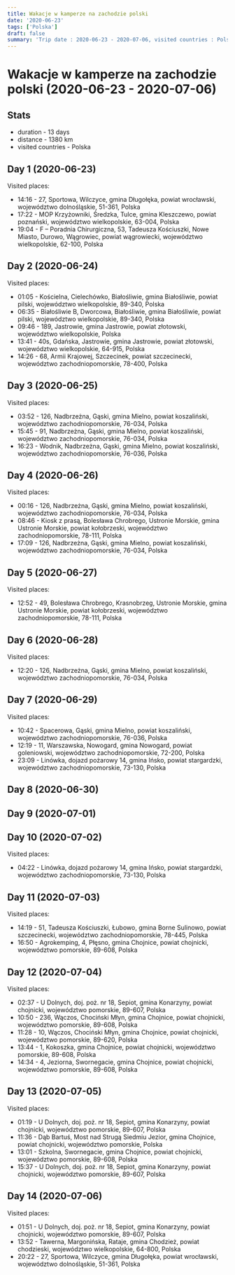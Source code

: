 ```yaml
---
title: Wakacje w kamperze na zachodzie polski
date: '2020-06-23'
tags: ['Polska']
draft: false
summary: 'Trip date : 2020-06-23 - 2020-07-06, visited countries : Polska, distance : 1380'
---
```


# Wakacje w kamperze na zachodzie polski (2020-06-23 - 2020-07-06)
## Stats
- duration - 13 days
- distance - 1380 km
- visited countries - Polska

## Day 1 (2020-06-23)
Visited places:
- 14:16 - 27, Sportowa, Wilczyce, gmina Długołęka, powiat wrocławski, województwo dolnośląskie, 51-361, Polska
- 17:22 - MOP Krzyżowniki, Średzka, Tulce, gmina Kleszczewo, powiat poznański, województwo wielkopolskie, 63-004, Polska
- 19:04 - F – Poradnia Chirurgiczna, 53, Tadeusza Kościuszki, Nowe Miasto, Durowo, Wągrowiec, powiat wągrowiecki, województwo wielkopolskie, 62-100, Polska

## Day 2 (2020-06-24)
Visited places:
- 01:05 - Kościelna, Cielechówko, Białośliwie, gmina Białośliwie, powiat pilski, województwo wielkopolskie, 89-340, Polska
- 06:35 - Białośliwie B, Dworcowa, Białośliwie, gmina Białośliwie, powiat pilski, województwo wielkopolskie, 89-340, Polska
- 09:46 - 189, Jastrowie, gmina Jastrowie, powiat złotowski, województwo wielkopolskie, Polska
- 13:41 - 40s, Gdańska, Jastrowie, gmina Jastrowie, powiat złotowski, województwo wielkopolskie, 64-915, Polska
- 14:26 - 68, Armii Krajowej, Szczecinek, powiat szczecinecki, województwo zachodniopomorskie, 78-400, Polska

## Day 3 (2020-06-25)
Visited places:
- 03:52 - 126, Nadbrzeżna, Gąski, gmina Mielno, powiat koszaliński, województwo zachodniopomorskie, 76-034, Polska
- 15:45 - 91, Nadbrzeżna, Gąski, gmina Mielno, powiat koszaliński, województwo zachodniopomorskie, 76-034, Polska
- 16:23 - Wodnik, Nadbrzeżna, Gąski, gmina Mielno, powiat koszaliński, województwo zachodniopomorskie, 76-036, Polska

## Day 4 (2020-06-26)
Visited places:
- 00:16 - 126, Nadbrzeżna, Gąski, gmina Mielno, powiat koszaliński, województwo zachodniopomorskie, 76-034, Polska
- 08:46 - Kiosk z prasą, Bolesława Chrobrego, Ustronie Morskie, gmina Ustronie Morskie, powiat kołobrzeski, województwo zachodniopomorskie, 78-111, Polska
- 17:09 - 126, Nadbrzeżna, Gąski, gmina Mielno, powiat koszaliński, województwo zachodniopomorskie, 76-034, Polska

## Day 5 (2020-06-27)
Visited places:
- 12:52 - 49, Bolesława Chrobrego, Krasnobrzeg, Ustronie Morskie, gmina Ustronie Morskie, powiat kołobrzeski, województwo zachodniopomorskie, 78-111, Polska

## Day 6 (2020-06-28)
Visited places:
- 12:20 - 126, Nadbrzeżna, Gąski, gmina Mielno, powiat koszaliński, województwo zachodniopomorskie, 76-034, Polska

## Day 7 (2020-06-29)
Visited places:
- 10:42 - Spacerowa, Gąski, gmina Mielno, powiat koszaliński, województwo zachodniopomorskie, 76-036, Polska
- 12:19 - 11, Warszawska, Nowogard, gmina Nowogard, powiat goleniowski, województwo zachodniopomorskie, 72-200, Polska
- 23:09 - Linówka, dojazd pożarowy 14, gmina Ińsko, powiat stargardzki, województwo zachodniopomorskie, 73-130, Polska

## Day 8 (2020-06-30)

## Day 9 (2020-07-01)

## Day 10 (2020-07-02)
Visited places:
- 04:22 - Linówka, dojazd pożarowy 14, gmina Ińsko, powiat stargardzki, województwo zachodniopomorskie, 73-130, Polska

## Day 11 (2020-07-03)
Visited places:
- 14:19 - 51, Tadeusza Kościuszki, Łubowo, gmina Borne Sulinowo, powiat szczecinecki, województwo zachodniopomorskie, 78-445, Polska
- 16:50 - Agrokemping, 4, Płęsno, gmina Chojnice, powiat chojnicki, województwo pomorskie, 89-608, Polska

## Day 12 (2020-07-04)
Visited places:
- 02:37 - U Dolnych, doj. poż. nr 18, Sepiot, gmina Konarzyny, powiat chojnicki, województwo pomorskie, 89-607, Polska
- 10:50 - 236, Wączos, Chociński Młyn, gmina Chojnice, powiat chojnicki, województwo pomorskie, 89-608, Polska
- 11:28 - 10, Wączos, Chociński Młyn, gmina Chojnice, powiat chojnicki, województwo pomorskie, 89-620, Polska
- 13:44 - 1, Kokoszka, gmina Chojnice, powiat chojnicki, województwo pomorskie, 89-608, Polska
- 14:34 - 4, Jeziorna, Swornegacie, gmina Chojnice, powiat chojnicki, województwo pomorskie, 89-608, Polska

## Day 13 (2020-07-05)
Visited places:
- 01:19 - U Dolnych, doj. poż. nr 18, Sepiot, gmina Konarzyny, powiat chojnicki, województwo pomorskie, 89-607, Polska
- 11:36 - Dąb Bartuś, Most nad Strugą Siedmiu Jezior, gmina Chojnice, powiat chojnicki, województwo pomorskie, Polska
- 13:01 - Szkolna, Swornegacie, gmina Chojnice, powiat chojnicki, województwo pomorskie, 89-608, Polska
- 15:37 - U Dolnych, doj. poż. nr 18, Sepiot, gmina Konarzyny, powiat chojnicki, województwo pomorskie, 89-607, Polska

## Day 14 (2020-07-06)
Visited places:
- 01:51 - U Dolnych, doj. poż. nr 18, Sepiot, gmina Konarzyny, powiat chojnicki, województwo pomorskie, 89-607, Polska
- 13:52 - Tawerna, Margonińska, Rataje, gmina Chodzież, powiat chodzieski, województwo wielkopolskie, 64-800, Polska
- 20:22 - 27, Sportowa, Wilczyce, gmina Długołęka, powiat wrocławski, województwo dolnośląskie, 51-361, Polska

